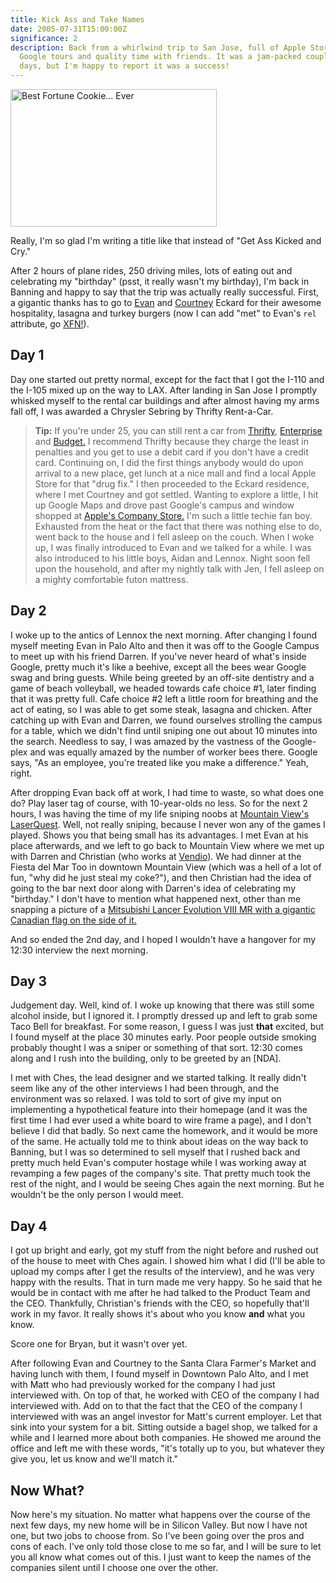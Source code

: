 ```yaml
---
title: Kick Ass and Take Names
date: 2005-07-31T15:00:00Z
significance: 2
description: Back from a whirlwind trip to San Jose, full of Apple Store visits,
  Google tours and quality time with friends. It was a jam-packed couple of
  days, but I'm happy to report it was a success!
---
```


[<img src="https://photos23.flickr.com/30118241_35fc4ae248_b.jpg" width="330" height="220" alt="Best Fortune Cookie... Ever" />][1]

Really, I'm so glad I'm writing a title like that instead of "Get Ass Kicked and Cry."

After 2 hours of plane rides, 250 driving miles, lots of eating out and celebrating my "birthday" (psst, it really wasn't my birthday), I'm back in Banning and happy to say that the trip was actually really successful. First, a gigantic thanks has to go to [Evan][2] and [Courtney][3] Eckard for their awesome hospitality, lasagna and turkey burgers (now I can add "met" to Evan's `rel` attribute, go [XFN!][4]).

## Day 1

Day one started out pretty normal, except for the fact that I got the I-110 and the I-105 mixed up on the way to LAX. After landing in San Jose I promptly whisked myself to the rental car buildings and after almost having my arms fall off, I was awarded a Chrysler Sebring by Thrifty Rent-a-Car.

> **Tip:** If you're under 25, you can still rent a car from [Thrifty][5], [Enterprise][6] and [Budget.][7] I recommend Thrifty because they charge the least in penalties and you get to use a debit card if you don't have a credit card.
> Continuing on, I did the first things anybody would do upon arrival to a new place, get lunch at a nice mall and find a local Apple Store for that "drug fix." I then proceeded to the Eckard residence, where I met Courtney and got settled. Wanting to explore a little, I hit up Google Maps and drove past Google's campus and window shopped at [Apple's Company Store.][8] I'm such a little techie fan boy. Exhausted from the heat or the fact that there was nothing else to do, went back to the house and I fell asleep on the couch. When I woke up, I was finally introduced to Evan and we talked for a while. I was also introduced to his little boys, Aidan and Lennox. Night soon fell upon the household, and after my nightly talk with Jen, I fell asleep on a mighty comfortable futon mattress.

## Day 2

I woke up to the antics of Lennox the next morning. After changing I found myself meeting Evan in Palo Alto and then it was off to the Google Campus to meet up with his friend Darren. If you've never heard of what's inside Google, pretty much it's like a beehive, except all the bees wear Google swag and bring guests. While being greeted by an off-site dentistry and a game of beach volleyball, we headed towards cafe choice #1, later finding that it was pretty full. Cafe choice #2 left a little room for breathing and the act of eating, so I was able to get some steak, lasagna and chicken. After catching up with Evan and Darren, we found ourselves strolling the campus for a table, which we didn't find until sniping one out about 10 minutes into the search. Needless to say, I was amazed by the vastness of the Google-plex and was equally amazed by the number of worker bees there. Google says, "As an employee, you're treated like you make a difference." Yeah, right.

After dropping Evan back off at work, I had time to waste, so what does one do? Play laser tag of course, with 10-year-olds no less. So for the next 2 hours, I was having the time of my life sniping noobs at [Mountain View's][9] [LaserQuest][10]. Well, not really sniping, because I never won any of the games I played. Shows you that being small has its advantages. I met Evan at his place afterwards, and we left to go back to Mountain View where we met up with Darren and Christian (who works at [Vendio][11]). We had dinner at the Fiesta del Mar Too in downtown Mountain View (which was a hell of a lot of fun, "why did he just steal my coke?"), and then Christian had the idea of going to the bar next door along with Darren's idea of celebrating my "birthday." I don't have to mention what happened next, other than me snapping a picture of a [Mitsubishi Lancer Evolution VIII MR with a gigantic Canadian flag on the side of it.][12]

And so ended the 2nd day, and I hoped I wouldn't have a hangover for my 12:30 interview the next morning.

## Day 3

Judgement day. Well, kind of. I woke up knowing that there was still some alcohol inside, but I ignored it. I promptly dressed up and left to grab some Taco Bell for breakfast. For some reason, I guess I was just **that** excited, but I found myself at the place 30 minutes early. Poor people outside smoking probably thought I was a sniper or something of that sort. 12:30 comes along and I rush into the building, only to be greeted by an [NDA].

I met with Ches, the lead designer and we started talking. It really didn't seem like any of the other interviews I had been through, and the environment was so relaxed. I was told to sort of give my input on implementing a hypothetical feature into their homepage (and it was the first time I had ever used a white board to wire frame a page), and I don't believe I did that badly. So next came the homework, and it would be more of the same. He actually told me to think about ideas on the way back to Banning, but I was so determined to sell myself that I rushed back and pretty much held Evan's computer hostage while I was working away at revamping a few pages of the company's site. That pretty much took the rest of the night, and I would be seeing Ches again the next morning. But he wouldn't be the only person I would meet.

## Day 4

I got up bright and early, got my stuff from the night before and rushed out of the house to meet with Ches again. I showed him what I did (I'll be able to upload my comps after I get the results of the interview), and he was very happy with the results. That in turn made me very happy. So he said that he would be in contact with me after he had talked to the Product Team and the CEO. Thankfully, Christian's friends with the CEO, so hopefully that'll work in my favor. It really shows it's about who you know **and** what you know.

Score one for Bryan, but it wasn't over yet.

After following Evan and Courtney to the Santa Clara Farmer's Market and having lunch with them, I found myself in Downtown Palo Alto, and I met with Matt who had previously worked for the company I had just interviewed with. On top of that, he worked with CEO of the company I had interviewed with. Add on to that the fact that the CEO of the company I interviewed with was an angel investor for Matt's current employer. Let that sink into your system for a bit. Sitting outside a bagel shop, we talked for a while and I learned more about both companies. He showed me around the office and left me with these words, "it's totally up to you, but whatever they give you, let us know and we'll match it."

## Now What?

Now here's my situation. No matter what happens over the course of the next few days, my new home will be in Silicon Valley. But now I have not one, but two jobs to choose from. So I've been going over the pros and cons of each. I've only told those close to me so far, and I will be sure to let you all know what comes out of this. I just want to keep the names of the companies silent until I choose one over the other.

[1]: http://www.flickr.com/photos/avalonstar/30118241/
[2]: http://www.viatrax.net/
[3]: http://www.mooshoopork.net/
[4]: http://gmpg.org/xfn/
[5]: http://www.thrifty.com
[6]: http://www.enterprise.com
[7]: http://www.budget.com
[8]: http://www.flickr.com/photos/avalonstar/30118535/
[9]: http://flickr.com/photos/avalonstar/30117989/
[10]: http://www.laserquest.com/
[11]: http://www.vendio.com/
[12]: http://flickr.com/photos/avalonstar/30118087/
